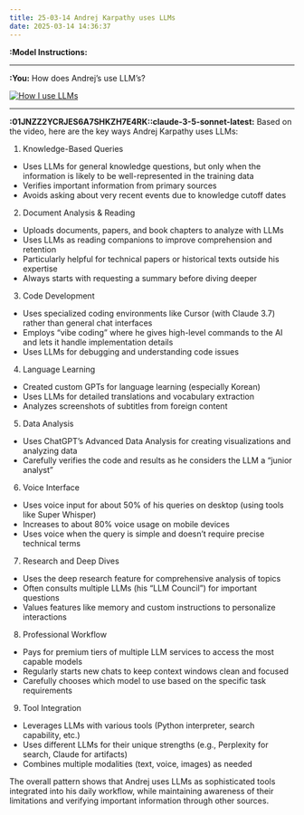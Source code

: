 ```yaml
---
title: 25-03-14 Andrej Karpathy uses LLMs
date: 2025-03-14 14:36:37
---
```

**:Model Instructions:** 

  ---

  
**:You:** How does Andrej's use LLM's?

[![How I use LLMs](https://i.ytimg.com/vi_webp/EWvNQjAaOHw/maxresdefault.webp)](https://www.youtube.com/watch?v=EWvNQjAaOHw)

---

**:01JNZZ2YCRJES6A7SHKZH7E4RK::claude-3-5-sonnet-latest:** Based on the video, here are the key ways Andrej Karpathy uses LLMs:

1. Knowledge-Based Queries
- Uses LLMs for general knowledge questions, but only when the information is likely to be well-represented in the training data
- Verifies important information from primary sources
- Avoids asking about very recent events due to knowledge cutoff dates

2. Document Analysis & Reading
- Uploads documents, papers, and book chapters to analyze with LLMs
- Uses LLMs as reading companions to improve comprehension and retention
- Particularly helpful for technical papers or historical texts outside his expertise
- Always starts with requesting a summary before diving deeper

3. Code Development
- Uses specialized coding environments like Cursor (with Claude 3.7) rather than general chat interfaces
- Employs "vibe coding" where he gives high-level commands to the AI and lets it handle implementation details
- Uses LLMs for debugging and understanding code issues

4. Language Learning
- Created custom GPTs for language learning (especially Korean)
- Uses LLMs for detailed translations and vocabulary extraction
- Analyzes screenshots of subtitles from foreign content

5. Data Analysis
- Uses ChatGPT's Advanced Data Analysis for creating visualizations and analyzing data
- Carefully verifies the code and results as he considers the LLM a "junior analyst"

6. Voice Interface
- Uses voice input for about 50% of his queries on desktop (using tools like Super Whisper)
- Increases to about 80% voice usage on mobile devices
- Uses voice when the query is simple and doesn't require precise technical terms

7. Research and Deep Dives
- Uses the deep research feature for comprehensive analysis of topics
- Often consults multiple LLMs (his "LLM Council") for important questions
- Values features like memory and custom instructions to personalize interactions

8. Professional Workflow
- Pays for premium tiers of multiple LLM services to access the most capable models
- Regularly starts new chats to keep context windows clean and focused
- Carefully chooses which model to use based on the specific task requirements

9. Tool Integration
- Leverages LLMs with various tools (Python interpreter, search capability, etc.)
- Uses different LLMs for their unique strengths (e.g., Perplexity for search, Claude for artifacts)
- Combines multiple modalities (text, voice, images) as needed

The overall pattern shows that Andrej uses LLMs as sophisticated tools integrated into his daily workflow, while maintaining awareness of their limitations and verifying important information through other sources.

